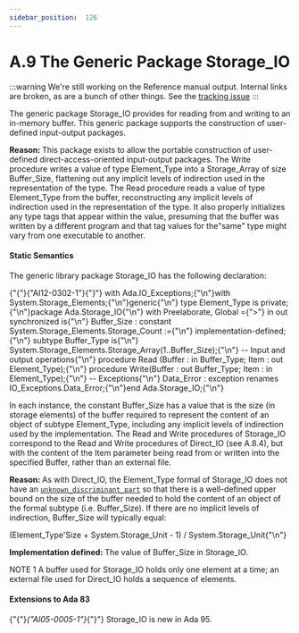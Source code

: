 ---
sidebar_position:  126
---

# A.9  The Generic Package Storage_IO

:::warning
We're still working on the Reference manual output.  Internal links are broken,
as are a bunch of other things.
See the [tracking issue](https://github.com/ada-lang-io/ada-lang-io/issues/20)
:::


<p>The generic package Storage_IO provides for reading from and writing to an in-memory buffer. This generic package supports the construction of user-defined input-output packages. </p>
<p><strong>Reason: </strong>This package exists to allow the portable construction of user-defined direct-access-oriented input-output packages. The Write procedure writes a value of type Element_Type into a Storage_Array of size Buffer_Size, flattening out any implicit levels of indirection used in the representation of the type. The Read procedure reads a value of type Element_Type from the buffer, reconstructing any implicit levels of indirection used in the representation of the type. It also properly initializes any type tags that appear within the value, presuming that the buffer was written by a different program and that tag values for the"same" type might vary from one executable to another. </p>

#### Static Semantics

<p>The generic library package Storage_IO has the following declaration: </p>
<CodeBlock>
{"{"}{"AI12-0302-1"}{"}"} with Ada.IO_Exceptions;{"\n"}with System.Storage_Elements;{"\n"}generic{"\n"}   type Element_Type is private;{"\n"}package Ada.Storage_IO{"\n"}   with Preelaborate, Global ={">"} in out synchronized is{"\n"}
</CodeBlock>

<CodeBlock>
   Buffer_Size : constant System.Storage_Elements.Storage_Count :={"\n"}      implementation-defined;{"\n"}   subtype Buffer_Type is{"\n"}      System.Storage_Elements.Storage_Array(1..Buffer_Size);{"\n"}
</CodeBlock>

<CodeBlock>
   -- Input and output operations{"\n"}
</CodeBlock>

<CodeBlock>
   procedure Read (Buffer : in  Buffer_Type; Item : out Element_Type);{"\n"}
</CodeBlock>

<CodeBlock>
   procedure Write(Buffer : out Buffer_Type; Item : in  Element_Type);{"\n"}
</CodeBlock>

<CodeBlock>
   -- Exceptions{"\n"}
</CodeBlock>

<CodeBlock>
   Data_Error   : exception renames IO_Exceptions.Data_Error;{"\n"}end Ada.Storage_IO;{"\n"}
</CodeBlock>

<p>In each instance, the constant Buffer_Size has a value that is the size (in storage elements) of the buffer required to represent the content of an object of subtype Element_Type, including any implicit levels of indirection used by the implementation. The Read and Write procedures of Storage_IO correspond to the Read and Write procedures of Direct_IO (see A.8.4), but with the content of the Item parameter being read from or written into the specified Buffer, rather than an external file.</p>
<p><strong>Reason: </strong>As with Direct_IO, the Element_Type formal of Storage_IO does not have an <code><a href="./AA-3.7#S0060">unknown_discriminant_part</a></code> so that there is a well-defined upper bound on the size of the buffer needed to hold the content of an object of the formal subtype (i.e. Buffer_Size). If there are no implicit levels of indirection, Buffer_Size will typically equal: </p>
<CodeBlock>
(Element_Type'Size + System.Storage_Unit - 1) / System.Storage_Unit{"\n"}
</CodeBlock>

<p><strong>Implementation defined: </strong>The value of Buffer_Size in Storage_IO.</p>
<p>NOTE 1   A buffer used for Storage_IO holds only one element at a time; an external file used for Direct_IO holds a sequence of elements. </p>

#### Extensions to Ada 83

<p>{"{"}<em>{"AI05-0005-1"}</em>{"}"} Storage_IO is new in Ada 95. </p>
